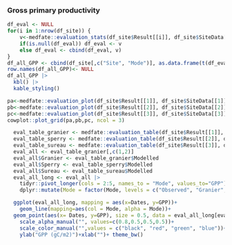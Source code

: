 ### Gross primary productivity
```r
df_eval <- NULL
for(i in 1:nrow(df_site)) {
    v<-medfate::evaluation_stats(df_site$Result[[i]], df_site$SiteData[[i]]$measuredData, type= "GPP")
    if(is.null(df_eval)) df_eval <- v
    else df_eval <- cbind(df_eval, v)
}
df_all_GPP <- cbind(df_site[,c("Site", "Mode")], as.data.frame(t(df_eval)))
row.names(df_all_GPP)<- NULL
df_all_GPP |> 
  kbl() |>
  kable_styling()
```

```r
pa<-medfate::evaluation_plot(df_site$Result[[1]], df_site$SiteData[[1]]$measuredData, type= "GPP", plotType = "scatter")+labs(subtitle="Granier")
pb<-medfate::evaluation_plot(df_site$Result[[2]], df_site$SiteData[[2]]$measuredData, type= "GPP", plotType = "scatter")+labs(subtitle="Sperry")
pc<-medfate::evaluation_plot(df_site$Result[[3]], df_site$SiteData[[3]]$measuredData, type= "GPP", plotType = "scatter")+labs(subtitle="Sureau")
cowplot::plot_grid(pa,pb,pc, ncol = 3)
```

```r
  eval_table_granier <- medfate::evaluation_table(df_site$Result[[1]], df_site$SiteData[[1]]$measuredData, type= "GPP")
  eval_table_sperry <- medfate::evaluation_table(df_site$Result[[2]], df_site$SiteData[[2]]$measuredData, type= "GPP")
  eval_table_sureau <- medfate::evaluation_table(df_site$Result[[3]], df_site$SiteData[[3]]$measuredData, type= "GPP")
  eval_all <- eval_table_granier[,c(1,2)]
  eval_all$Granier <- eval_table_granier$Modelled
  eval_all$Sperry <- eval_table_sperry$Modelled
  eval_all$Sureau <- eval_table_sureau$Modelled
  eval_all_long <- eval_all |>
    tidyr::pivot_longer(cols = 2:5, names_to = "Mode", values_to="GPP") |>
    dplyr::mutate(Mode = factor(Mode, levels = c("Observed", "Granier", "Sperry", "Sureau")))

  ggplot(eval_all_long, mapping = aes(x=Dates, y=GPP))+
    geom_line(mapping=aes(col = Mode, alpha = Mode))+
  geom_point(aes(x= Dates, y=GPP), size = 0.5, data = eval_all_long[eval_all_long$Mode=="Observed",])+
    scale_alpha_manual("", values=c(0.8,0.5,0.5,0.5))+
    scale_color_manual("",values = c("black", "red", "green", "blue"))+
    ylab("GPP (gC/m2)")+xlab("")+ theme_bw()
```
